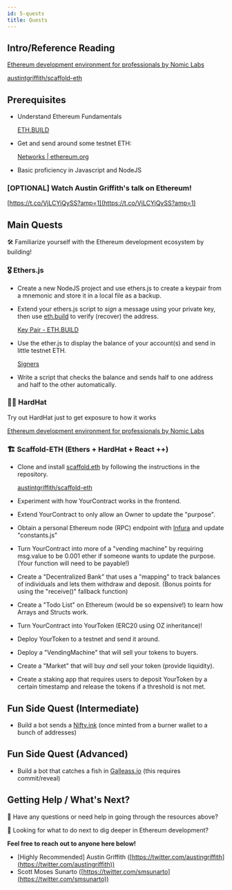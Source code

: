 ```yaml
---
id: 5-quests
title: Quests
---
```


## Intro/Reference Reading

[](https://docs.ethers.io/ethers.js/v5-beta/getting-started.html)

[Ethereum development environment for professionals by Nomic Labs](https://hardhat.org/getting-started/)

[austintgriffith/scaffold-eth](https://github.com/austintgriffith/scaffold-eth)

## Prerequisites

- Understand Ethereum Fundamentals

  [ETH.BUILD](https://www.youtube.com/playlist?list=PLJz1HruEnenCXH7KW7wBCEBnBLOVkiqIi)

- Get and send around some testnet ETH:

  [Networks | ethereum.org](https://ethereum.org/en/developers/docs/networks/)

- Basic proficiency in Javascript and NodeJS

### [OPTIONAL] Watch Austin Griffith's talk on Ethereum!

[https://t.co/VjLCYiQySS?amp=1](https://t.co/VjLCYiQySS?amp=1)

## Main Quests

🛠 Familiarize yourself with the Ethereum development ecosystem by building!

### 🎖 Ethers.js

- Create a new NodeJS project and use ethers.js to create a keypair from a mnemonic and store it in a local file as a backup.

- Extend your ethers.js script to _sign_ a message using your private key, then use [eth.build](http://eth.build) to verify (recover) the address.

  [Key Pair - ETH.BUILD](https://www.youtube.com/watch?v=9LtBDy67Tho&feature=youtu.be)

- Use the ether.js to display the balance of your account(s) and send in little testnet ETH.

  [Signers](https://docs.ethers.io/v5/api/signer/)

- Write a script that checks the balance and sends half to one address and half to the other automatically.

### 👷‍♀️ HardHat

Try out HardHat just to get exposure to how it works

[Ethereum development environment for professionals by Nomic Labs](https://hardhat.org/tutorial/)

### 🏗 Scaffold-ETH (Ethers + HardHat + React ++)

- Clone and install [scaffold.eth](https://github.com/austintgriffith/scaffold-eth#-scaffold-eth) by following the instructions in the repository.

  [austintgriffith/scaffold-eth](https://github.com/austintgriffith/scaffold-eth)

- Experiment with how YourContract works in the frontend.
- Extend YourContract to only allow an Owner to update the "purpose".
- Obtain a personal Ethereum node (RPC) endpoint with [Infura](https://infura.io/) and update "constants.js"
- Turn YourContract into more of a "vending machine" by requiring msg.value to be 0.001 ether if someone wants to update the purpose. (Your function will need to be payable!)
- Create a "Decentralized Bank" that uses a "mapping" to track balances of individuals and lets them withdraw and deposit. (Bonus points for using the "receive()" fallback function)
- Create a "Todo List" on Ethereum (would be so expensive!) to learn how Arrays and Structs work.
- Turn YourContract into YourToken (ERC20 using OZ inheritance)!
- Deploy YourToken to a testnet and send it around.
- Deploy a "VendingMachine" that will sell your tokens to buyers.
- Create a "Market" that will buy _and_ sell your token (provide liquidity).
- Create a staking app that requires users to deposit YourToken by a certain timestamp and release the tokens if a threshold is not met.

## Fun Side Quest (Intermediate)

- Build a bot sends a [Nifty.ink](http://nifty.ink) (once minted from a burner wallet to a bunch of addresses)

## Fun Side Quest (Advanced)

- Build a bot that catches a fish in [Galleass.io](http://galleass.io) (this requires commit/reveal)

## Getting Help / What's Next?

💬 Have any questions or need help in going through the resources above?

🚀 Looking for what to do next to dig deeper in Ethereum development?

**Feel free to reach out to anyone here below!**

- [Highly Recommended] Austin Griffith ([https://twitter.com/austingriffith](https://twitter.com/austingriffith))
- Scott Moses Sunarto ([https://twitter.com/smsunarto](https://twitter.com/smsunarto))
